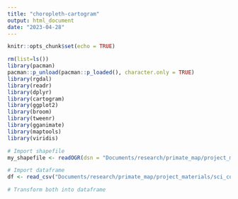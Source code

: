 ```yaml
---
title: "choropleth-cartogram"
output: html_document
date: "2023-04-28"
---
```


```r
knitr::opts_chunk$set(echo = TRUE)
```


```r
rm(list=ls())
library(pacman)
pacman::p_unload(pacman::p_loaded(), character.only = TRUE)
library(rgdal)
library(readr)
library(dplyr)
library(cartogram)
library(ggplot2)
library(broom)
library(tweenr)
library(gganimate)
library(maptools)
library(viridis)
```


```r
# Import shapefile
my_shapefile <- readOGR(dsn = "Documents/research/primate_map/project_materials/sci_comm/shapefiles/original_Iowa/IowaCounties.shp", layer = "IowaCounties")

# Import dataframe
df <- read_csv("Documents/research/primate_map/project_materials/sci_comm/total_df.csv")

# Transform both into dataframe



```




